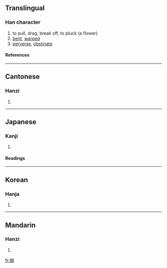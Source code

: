 ==Translingual==
===Han character===
{{Han char|rn=64|rad=手|as=05|sn=8|four=5402<sub>7</sub>|canj=手女戈尸 (QVIS)}}
# to pull, drag, break off, to pluck (a flower)
# [[bent]], [[warped]]
# [[perverse]], [[obstinate]]
====References====
{{Han ref|kx=0426.040|dkj=11962|dj=0774.060|hdz=31862.060|uh=62D7|ud=25303|bh=A9ED|bd=43501}}
----
==Cantonese==
===Hanzi===
{{yue-hanzi|jyut=|y=aau2, aau3}}
# {{defn|Cantonese}}
----
==Japanese==
===Kanji===
{{ja-kanji|grade=|rs=手05}}
# {{defn|Japanese}} 
====Readings====
{{ja-readings|on=[[おう]] (ō), [[よう]] (yō), [[いく]] (iku)|kun=[[ねじける]] (nejikeru), [[すねる]] (suneru)}}
----
==Korean==
===Hanja===
{{ko-hanja|hangeul=요|eumhun=|rv=yo|mr=yo|y=yo}}
# {{defn|Korean}}
----
==Mandarin==
===Hanzi===
{{cmn-hanzi|pin=[[ǎo]] ([[ao3]]), [[ào]] ([[ao4]]), [[niù]] ([[niu4]])|wg=ao<sup>3</sup>, ao<sup>4</sup>, niu<sup>4</sup>}}
# {{defn|Mandarin}}

[[fr:拗]]